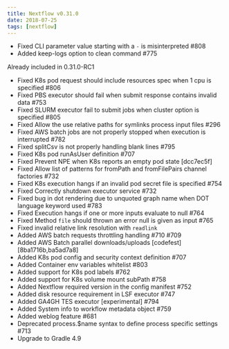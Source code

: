 ---
title: Nextflow v0.31.0
date: 2018-07-25
tags: [nextflow]
---

- Fixed CLI parameter value starting with a `-` is misinterpreted #808
- Added keep-logs option to clean command #775

Already included in 0.31.0-RC1
- Fixed K8s pod request should include resources spec when 1 cpu is specified #806
- Fixed PBS executor should fail when submit response contains invalid data #753
- Fixed SLURM executor fail to submit jobs when cluster option is specified #805
- Fixed Allow the use relative paths for symlinks process input files #296
- Fixed AWS batch jobs are not properly stopped when execution is interrupted #782
- Fixed splitCsv is not properly handling blank lines #795
- Fixed K8s pod runAsUser definition #707
- Fixed Prevent NPE when K8s reports an empty pod state [dcc7ec5f]
- Fixed Allow list of patterns for fromPath and fromFilePairs channel factories #732
- Fixed K8s execution hangs if an invalid pod secret file is specified #754
- Fixed Correctly shutdown executor service #732
- Fixed bug in dot rendering due to unquoted graph name when DOT language keyword used #783
- Fixed Execution hangs if one or more inputs evaluate to null #764
- Fixed Method `file` should thrown an error null is given as input #765
- Fixed invalid relative link resolution with `readlink`
- Added AWS batch requests throttling handling #710 #709
- Added AWS Batch parallel downloads/uploads [codefest] [8ba1716b,ba5ad7a8]
- Added K8s pod config and security context definition #707
- Added Container env variables whitelist #803
- Added support for K8s pod labels #762
- Added support for K8s volume mount subPath #758
- Added Nextflow required version in the config manifest #752
- Added disk resource requirement in LSF executor #747
- Added GA4GH TES executor [experimental] #794
- Added System info to workflow metadata object #759
- Added weblog feature #681
- Deprecated process.$name syntax to define process specific settings #713
- Upgrade to Gradle 4.9
